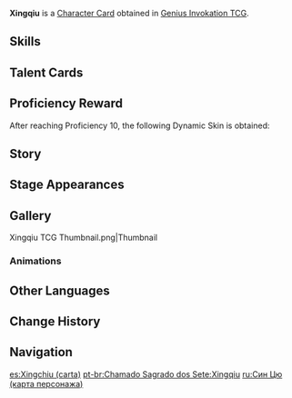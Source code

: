 {{About|the [[Character Card]]|the [[Playable Character]]|Xingqiu}}
{{Genius Invokation TCG Infobox
|title       = Xingqiu
|id          = 001202
|image       = Xingqiu Character Card.png
|type        = Character Card
|health      = 10
|element     = Hydro
|faction     = Liyue
|weapon      = Sword
|description = 
|source1     = Achieve victory in [[Genius Invokation TCG/Stage/Xingqiu/Friendly Fracas|Friendly Fracas (Xingqiu)]]
|features  = Xingqiu
}}
'''Xingqiu''' is a [[Character Card]] obtained in [[Genius Invokation TCG]].

==Skills==
{{Genius Invokation TCG Skills Table}}

==Talent Cards==
{{Genius Invokation TCG Talent Cards Table}}

==Proficiency Reward==
After reaching Proficiency 10, the following Dynamic Skin is obtained:<br />{{TCG Card|The Scent Remained|1|golden=1|caption=1}}

==Story==
{{Description|"Is it just me, or are the protagonists in novels nowadays all students of some private school or another..."|title="Juvenile Galant" Xingqiu}}

==Stage Appearances==
{{Genius Invokation TCG Stage Appearances}}

==Gallery==
<gallery>
Xingqiu TCG Thumbnail.png|Thumbnail
</gallery>

===Animations===
{{Preview
|size     = 200px
|file1    = Xingqiu Dynamic Skin
|caption  = Dynamic Skin Idle Animation
}}

==Other Languages==
{{Transclude|Xingqiu|Other Languages}}

==Change History==
{{Change History|3.3}}

==Navigation==
{{Genius Invokation TCG Navbox|Character Card Obtainable}}

[[es:Xingchiu (carta)]]
[[pt-br:Chamado Sagrado dos Sete:Xingqiu]]
[[ru:Син Цю (карта персонажа)]]